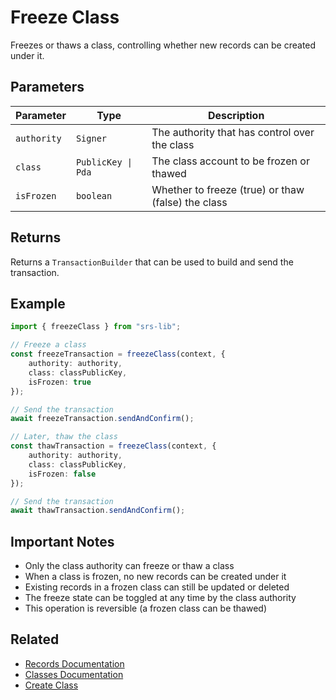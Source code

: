 # Freeze Class

Freezes or thaws a class, controlling whether new records can be created under it.

## Parameters

| Parameter | Type | Description |
|-----------|------|-------------|
| `authority` | `Signer` | The authority that has control over the class |
| `class` | `PublicKey \| Pda` | The class account to be frozen or thawed |
| `isFrozen` | `boolean` | Whether to freeze (true) or thaw (false) the class |

## Returns

Returns a `TransactionBuilder` that can be used to build and send the transaction.

## Example

```typescript
import { freezeClass } from "srs-lib";

// Freeze a class
const freezeTransaction = freezeClass(context, {
    authority: authority,
    class: classPublicKey,
    isFrozen: true
});

// Send the transaction
await freezeTransaction.sendAndConfirm();

// Later, thaw the class
const thawTransaction = freezeClass(context, {
    authority: authority,
    class: classPublicKey,
    isFrozen: false
});

// Send the transaction
await thawTransaction.sendAndConfirm();
```

## Important Notes

- Only the class authority can freeze or thaw a class
- When a class is frozen, no new records can be created under it
- Existing records in a frozen class can still be updated or deleted
- The freeze state can be toggled at any time by the class authority
- This operation is reversible (a frozen class can be thawed)

## Related

- [Records Documentation](../records)
- [Classes Documentation](../classes)
- [Create Class](./create-class) 